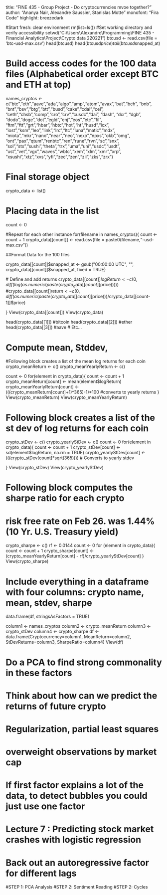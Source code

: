 title: "FINE 435 - Group Project - Do cryptocurrencies mvoe together?"
author: "Ananya Nair, Alexandre Saussier, Stanislas Motte"
monofont: "Fira Code"
highlight: breezedark

#Start fresh: clear environment
rm(list=ls())
#Set working directory and verify accessibility
setwd("C:\\Users\\Alexandre\\Programming\\FINE 435 - Financial Analytics\\Project\\Crypto data 220221")
btcusd <- read.csv(file = 'btc-usd-max.csv')
head(btcusd)
head(btcusd$price)
tail(btcusd$snapped_at)

# Build access codes for the 100 data files (Alphabetical order except BTC and ETH at top)
names_cryptos  <- c("btc","eth","aave","ada","algo","amp","atom","avax","bat","bch",
                    "bnb", "bnt","bsv","btg","btt","busd","cake","cdai","cel",
                    "ceth","chsb","comp","cro","crv","cusdc","dai", "dash", "dcr",
                    "dgb", "dodo","doge","dot","egld","enj","eos","etc","fil",
                    "ftm","ftt","grt","hbar","hbtc","hot","ht","husd","icx",
                    "iost","ksm","leo","link","lrc","ltc","luna","matic","mdx",
                    "miota","mkr","nano","near","neo","nexo","npxs","okb","omg",
                    "ont","pax","qtum","renbtc","ren","rune","rvn","sc","snx",
                    "sol","stx","sushi","theta","trx","uma","uni","usdc","usdt",
                    "ust","vet","vgx","waves","wbtc","xem","xlm","xmr","xrp",
                    "xsushi","xtz","xvs","yfi","zec","zen","zil","zks","zrx")

# Final storage object
crypto_data   <- list()

# Placing data in the list
count <- 0

#Repeat for each other instance
for(filename in names_cryptos){
  count <- count + 1
  crypto_data[[count]]        <- read.csv(file = paste0(filename,"-usd-max.csv"))
  
  ##Format Data for the 100 files
  
  crypto_data[[count]]$snapped_at <- gsub("00:00:00 UTC", "", crypto_data[[count]]$snapped_at, fixed = TRUE) 
  
  # Define and add returns
  crypto_data[[count]]$logReturn <- c(0, diff(log(as.numeric(paste(crypto_data[[count]]$price)))))
  #crypto_data[[count]]$return <- c(0, diff(as.numeric(paste(crypto_data[[count]]$price)))/crypto_data[[count-1]]$price)
  
}
View(crypto_data[[count]])
View(crypto_data)

head(crypto_data[[1]]) #bitcoin
head(crypto_data[[2]]) #ether
head(crypto_data[[3]]) #aave
# Etc...



# Compute mean, Stddev,
#Following block creates a list of the mean log returns for each coin
crypto_meanReturn <- c()
crypto_meanYearlyReturn <- c()

count <- 0
for(element in crypto_data){
  count <- count + 1 
  crypto_meanReturn[count] <- mean(element$logReturn)
  crypto_meanYearlyReturn[count] <- (((crypto_meanReturn[count]+1)^365)-1)*100 #converts to yearly returns
}
View(crypto_meanReturn)
View(crypto_meanYearlyReturn)

# Following block creates a list of the st dev of log returns for each coin

crypto_stDev <- c()
crypto_yearlyStDev <- c()
count <- 0
for(element in crypto_data){
  count <- count + 1 
  crypto_stDev[count] <- sd(element$logReturn, na.rm = TRUE)
  crypto_yearlyStDev[count] <- (((crypto_stDev[count]*sqrt(365)))) # Converts to yearly stdev
  
}
View(crypto_stDev)
View(crypto_yearlyStDev)


# Following block computes the sharpe ratio for each crypto 
# risk free rate on Feb 26. was 1.44% (10 Yr. U.S. Treasury yield)

crypto_sharpe <- c()
rf <- 0.0144
count <- 0
for (element in crypto_data){
  count <- count + 1
  crypto_sharpe[count] <- (crypto_meanYearlyReturn[count] - rf)/crypto_yearlyStDev[count]
}
View(crypto_sharpe)


# Include everything in a dataframe with four columns: crypto name, mean, stdev, sharpe
data.frame(df, stringsAsFactors = TRUE)

column1 <- names_cryptos
column2 <- crypto_meanReturn
column3 <- crypto_stDev
column4 <- crypto_sharpe
df <- data.frame(Cryptocurrency=column1, MeanReturn=column2, StDevReturns=column3, SharpeRatio=column4)
View(df)


# Do a PCA to find strong commonality in these factors 
# Think about how can we predict the returns of future crypto 
# Regularization, partial least squares 
# overweight observations by market cap 
# If first factor explains a lot of the data, to detect bubbles you could just use one factor 
# Lecture 7 : Predicting stock market crashes with logistic regression 
# Back out an autoregressive factor for different lags 

#STEP 1: PCA Analysis
#STEP 2: Sentiment Reading
#STEP 2: Cycles
